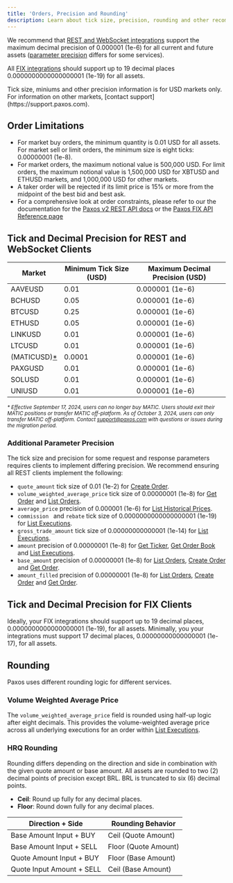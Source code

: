 ```yaml
---
title: 'Orders, Precision and Rounding'
description: Learn about tick size, precision, rounding and other recommendations.
---
```


We recommend that [REST and WebSocket integrations](#rest-websocket-clients) support the maximum decimal precision of 0.000001 (1e-6) for all current and future assets ([parameter precision](#additional-parameter-precision)  differs for some services).

All [FIX integrations](#fix-clients) should support up to 19 decimal places 0.0000000000000000001 (1e-19) for all assets.

<Tip>
Tick size, miniums and other precision information is for USD markets only.
For information on other markets, [contact support](https://support.paxos.com).
</Tip>

## Order Limitations

- For market buy orders, the minimum quantity is 0.01 USD for all assets. For market sell or limit orders, the minimum size is eight ticks: 0.00000001 (1e-8).
- For market orders, the maximum notional value is 500,000 USD. For limit orders, the maximum notional value is 1,500,000 USD for XBTUSD and ETHUSD markets, and 1,000,000 USD for other markets.
- A taker order will be rejected if its limit price is 15% or more from the midpoint of the best bid and best ask.
- For a comprehensive look at order constraints, please refer to our the documentation for the [Paxos v2 REST API docs](../../api-reference) or the [Paxos FIX API Reference page](https://developer.paxos.com/docs/itbit/fix/)

## Tick and Decimal Precision for REST and WebSocket Clients

| Market | Minimum Tick Size (USD) | Maximum Decimal Precision (USD) |
| --- | --- | --- |
| AAVEUSD | 0.01 | 0.000001 (1e-6) |
| BCHUSD | 0.05 | 0.000001 (1e-6) |
| BTCUSD | 0.25 | 0.000001 (1e-6) |
| ETHUSD | 0.05 | 0.000001 (1e-6) |
| LINKUSD | 0.01 | 0.000001 (1e-6) |
| LTCUSD | 0.01 | 0.000001 (1e-6) |
| (MATICUSD)[\*](#matic) | 0.0001 | 0.000001 (1e-6) |
| PAXGUSD | 0.01 | 0.000001 (1e-6) |
| SOLUSD | 0.01  | 0.000001 (1e-6) |
| UNIUSD | 0.01 |  0.000001 (1e-6) |

<small id="matic">
<em>

\* Effective September 17, 2024, users can no longer buy MATIC.
Users should exit their MATIC positions or transfer MATIC off-platform.
As of October 3, 2024, users can only transfer MATIC off-platform.
Contact support@paxos.com with questions or issues during the migration period.

</em>
</small>

### Additional Parameter Precision

The tick size and precision for some request and response parameters requires clients to implement differing precision.
We recommend ensuring all REST clients implement the following:

- `quote_amount` tick size of 0.01 (1e-2) for [Create Order](/api-reference/endpoints/orders/create-order).
- `volume_weighted_average_price` tick size of 0.00000001 (1e-8) for [Get Order](/api-reference/endpoints/orders/get-order) and [List Orders](/api-reference/endpoints/orders/list-orders).
- `average_price` precision of 0.000001 (1e-6) for [List Historical Prices](/api-reference/endpoints/pricing/list-historical-prices).
- `commission ` and `rebate` tick size of 0.0000000000000000001 (1e-19) for [List Executions](/api-reference/endpoints/orders/list-executions).
- `gross_trade_amount` tick size of 0.00000000000001 (1e-14) for [List Executions](/api-reference/endpoints/orders/list-executions).
- `amount` precision of 0.00000001 (1e-8) for [Get Ticker](/api-reference/endpoints/market-data/get-ticker), [Get Order Book](/api-reference/endpoints/market-data/get-order-book) and [List Executions](/api-reference/endpoints/orders/list-executions).
- `base_amount` precision of 0.00000001 (1e-8) for [List Orders](/api-reference/endpoints/orders/list-orders), [Create Order](/api-reference/endpoints/orders/create-order) and [Get Order](/api-reference/endpoints/orders/get-order).
- `amount_filled` precision of 0.00000001 (1e-8) for [List Orders](/api-reference/endpoints/orders/list-orders), [Create Order](/api-reference/endpoints/orders/create-order) and [Get Order](/api-reference/endpoints/orders/get-order).

## Tick and Decimal Precision for FIX Clients

Ideally, your FIX integrations should support up to 19 decimal places, 0.0000000000000000001 (1e-19), for all assets.
Minimally, you your integrations must support 17 decimal places, 0.00000000000000001 (1e-17), for all assets.

## Rounding

Paxos uses different rounding logic for different services.

### Volume Weighted Average Price

The `volume_weighted_average_price` field is rounded using half-up logic after eight decimals.
This provides the volume-weighted average price across all underlying executions for an order within [List Executions](/api-reference/endpoints/orders/list-executions).

### HRQ Rounding

Rounding differs depending on the direction and side in combination with the given quote amount or base amount.
All assets are rounded to two (2) decimal points of precision except BRL.
BRL is truncated to six (6) decimal points.

- **Ceil**: Round up fully for any decimal places.
- **Floor**: Round down fully for any decimal places.

| Direction + Side | Rounding Behavior |
| --- | --- |
| Base Amount Input + BUY | Ceil (Quote Amount) |
| Base Amount Input + SELL | Floor (Quote Amount) |
| Quote Amount Input + BUY | Floor (Base Amount) |
| Quote Input Amount + SELL | Ceil (Base Amount) |
